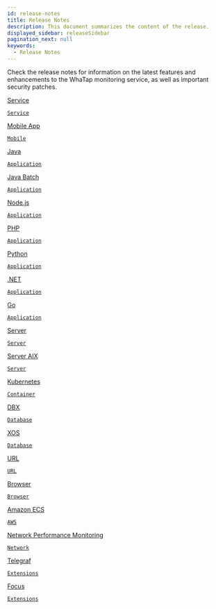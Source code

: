 ```yaml
---
id: release-notes
title: Release Notes
description: This document summarizes the content of the release.
displayed_sidebar: releaseSidebar
pagination_next: null
keywords:
  - Release Notes
---
```


Check the release notes for information on the latest features and enhancements to the WhaTap monitoring service, as well as important security patches. 

<div class='flex-container-s'>

<a href='release-notes/service'>
<div class='apm-agent new'>
<div class='logo'>
<LinkImage img='ico-index-service.svg' desc='service' />
</div>
<div class='int'>
<p>Service</p>
<code>Service</code>
</div>
</div>
</a>

<a href='release-notes/mobile'>
<div class='apm-agent'>
<div class='logo'>
<LinkImage img='ico-index-service.svg' desc='service' />
</div>
<div class='int'>
<p>Mobile App</p>
<code>Mobile</code>
</div>
</div>
</a>

<a href='release-notes/java'>
<div class='apm-agent new'>
<div class='logo'>
<LinkImage img='index-icon/product-java-l.svg' desc='java' />
</div>
<div class='int'>
<p>Java</p>
<code>Application</code>
</div>
</div>
</a>

<a href='release-notes/java-batch'>
<div class='apm-agent'>
<div class='logo'>
<LinkImage img='index-icon/product-java-l.svg' desc='java' />
</div>
<div class='int'>
<p>Java Batch</p>
<code>Application</code>
</div>
</div>
</a>

<a href='release-notes/nodejs'>
<div class='apm-agent'>
<div class='logo'>
<LinkImage img='index-icon/product-nodejs-l.svg' desc='nodejs' />
</div>
<div class='int'>
<p>Node.js</p>
<code>Application</code>
</div>
</div>
</a>

<a href='release-notes/php'>
<div class='apm-agent new'>
<div class='logo'>
<LinkImage img='index-icon/product-php-l.svg' desc='php' />
</div>
<div class='int'>
<p>PHP</p>
<code>Application</code>
</div>
</div>
</a>

<a href='release-notes/python'>
<div class='apm-agent'>
<div class='logo'>
<LinkImage img='index-icon/product-python-l.svg' desc='python' />
</div>
<div class='int'>
<p>Python</p>
<code>Application</code>
</div>
</div>
</a>

<a href='release-notes/dotnet'>
<div class='apm-agent'>
<div class='logo'>
<LinkImage img='index-icon/product-dotnet-l.svg' desc='dotnet' />
</div>
<div class='int'>
<p>.NET</p>
<code>Application</code>
</div>
</div>
</a>

<a href='release-notes/golang'>
<div class='apm-agent'>
<div class='logo'>
<LinkImage img='index-icon/product-go-l.svg' desc='golang' />
</div>
<div class='int'>
<p>Go</p>
<code>Application</code>
</div>
</div>
</a>

<a href='release-notes/server'>
<div class='apm-agent new'>
<div class='logo'>
<LinkImage img='index-icon/product-server-l.svg' desc='server' />
</div>
<div class='int'>
<p>Server</p>
<code>Server</code>
</div>
</div>
</a>

<a href='release-notes/server-aix/server-aix-1_2_7'>
<div class='apm-agent'>
<div class='logo'>
<LinkImage img='index-icon/product-server-l.svg' desc='server' />
</div>
<div class='int'>
<p>Server AIX</p>
<code>Server</code>
</div>
</div>
</a>

<a href='release-notes/k8s'>
<div class='apm-agent new'>
<div class='logo'>
<LinkImage img='index-icon/product-kubernetes-l.svg' desc='Kubernetes' />
</div>
<div class='int'>
<p>Kubernetes</p>
<code>Container</code>
</div>
</div>
</a>

<a href='release-notes/db/dbx-agent'>
<div class='apm-agent'>
<div class='logo'>
<LinkImage img='ico-index-db.png' desc='database' />
</div>
<div class='int'>
<p>DBX</p>
<code>Database</code>
</div>
</div>
</a>

<a href='release-notes/db/xos-agent'>
<div class='apm-agent'>
<div class='logo'>
<LinkImage img='ico-index-db.png' desc='database' />
</div>
<div class='int'>
<p>XOS</p>
<code>Database</code>
</div>
</div>
</a>

<a href='release-notes/url/url-release-notes'>
<div class='apm-agent'>
<div class='logo'>
<LinkImage img='index-icon/product-url-l.svg' desc='URL' />
</div>
<div class='int'>
<p>URL</p>
<code>URL</code>
</div>
</div>
</a>

<a href='release-notes/browser'>
<div class='apm-agent'>
<div class='logo'>
<LinkImage img='index-icon/product-rum-l.svg' desc='Browser' />
</div>
<div class='int'>
<p>Browser</p>
<code>Browser</code>
</div>
</div>
</a>

<a href='release-notes/amazon-ecs/amazon-ecs-release-notes'>
<div class='apm-agent'>
<div class='logo'>
<LinkImage img='index-icon/product-aws-ecs-l.svg' desc='Amazon ECS' />
</div>
<div class='int'>
<p>Amazon ECS</p>
<code>AWS</code>
</div>
</div>
</a>

<a href='release-notes/npm/npm-v0_4_5'>
<div class='apm-agent'>
<div class='logo'>
<LinkImage img='index-icon/product-npm-l.svg' desc='Network Performance Monitoring' />
</div>
<div class='int'>
<p class='narrow npm'>Network Performance Monitoring</p>
<code>Network</code>
</div>
</div>
</a>

<a href='release-notes/telegraf/telegraf-release-notes'>
<div class='apm-agent'>
<div class='logo'>
<LinkImage img='ico-index-telegraf.svg' desc='Telegraf' />
</div>
<div class='int'>
<p>Telegraf</p>
<code>Extensions</code>
</div>
</div>
</a>

<a href='release-notes/focus/focus-release-notes'>
<div class='apm-agent'>
<div class='logo'>
<LinkImage img='ico-index-focus.svg' desc='Focus' />
</div>
<div class='int'>
<p>Focus</p>
<code>Extensions</code>
</div>
</div>
</a>

</div>